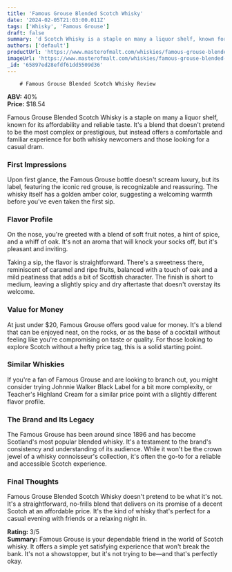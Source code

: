 ```yaml
---
title: 'Famous Grouse Blended Scotch Whisky'
date: '2024-02-05T21:03:00.011Z'
tags: ['Whisky', 'Famous Grouse']
draft: false
summary: 'd Scotch Whisky is a staple on many a liquor shelf, known for its affordability and reliable taste. It s a blend that doesn t pret...'
authors: ['default']
productUrl: 'https://www.masterofmalt.com/whiskies/famous-grouse-blended-scotch-whisky/'
imageUrl: 'https://www.masterofmalt.com/whiskies/famous-grouse-blended-scotch-whisky.jpg'
_id: '65897ed28efdf61dd5509d36'
---
```


        # Famous Grouse Blended Scotch Whisky Review

**ABV:** 40%  
**Price:** $18.54

Famous Grouse Blended Scotch Whisky is a staple on many a liquor shelf, known for its affordability and reliable taste. It's a blend that doesn't pretend to be the most complex or prestigious, but instead offers a comfortable and familiar experience for both whisky newcomers and those looking for a casual dram.

### First Impressions

Upon first glance, the Famous Grouse bottle doesn't scream luxury, but its label, featuring the iconic red grouse, is recognizable and reassuring. The whisky itself has a golden amber color, suggesting a welcoming warmth before you've even taken the first sip.

### Flavor Profile

On the nose, you're greeted with a blend of soft fruit notes, a hint of spice, and a whiff of oak. It's not an aroma that will knock your socks off, but it's pleasant and inviting.

Taking a sip, the flavor is straightforward. There's a sweetness there, reminiscent of caramel and ripe fruits, balanced with a touch of oak and a mild peatiness that adds a bit of Scottish character. The finish is short to medium, leaving a slightly spicy and dry aftertaste that doesn't overstay its welcome.

### Value for Money

At just under $20, Famous Grouse offers good value for money. It's a blend that can be enjoyed neat, on the rocks, or as the base of a cocktail without feeling like you're compromising on taste or quality. For those looking to explore Scotch without a hefty price tag, this is a solid starting point.

### Similar Whiskies

If you're a fan of Famous Grouse and are looking to branch out, you might consider trying Johnnie Walker Black Label for a bit more complexity, or Teacher's Highland Cream for a similar price point with a slightly different flavor profile.

### The Brand and Its Legacy

The Famous Grouse has been around since 1896 and has become Scotland's most popular blended whisky. It's a testament to the brand's consistency and understanding of its audience. While it won't be the crown jewel of a whisky connoisseur's collection, it's often the go-to for a reliable and accessible Scotch experience.

### Final Thoughts

Famous Grouse Blended Scotch Whisky doesn't pretend to be what it's not. It's a straightforward, no-frills blend that delivers on its promise of a decent Scotch at an affordable price. It's the kind of whisky that's perfect for a casual evening with friends or a relaxing night in.

**Rating:** 3/5  
**Summary:** Famous Grouse is your dependable friend in the world of Scotch whisky. It offers a simple yet satisfying experience that won't break the bank. It's not a showstopper, but it's not trying to be—and that's perfectly okay.
